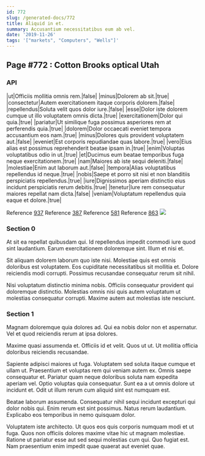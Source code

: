 ```yaml
---
id: 772
slug: /generated-docs/772
title: Aliquid in et.
summary: Accusantium necessitatibus eum ab vel.
date: '2019-11-26'
tags: '["markets", "Computers", "Wells"]'
---
```



## Page #772 : Cotton Brooks optical Utah
### API

|ut|Officiis mollitia omnis rem.|false|
|minus|Dolorem ab sit.|true|
|consectetur|Autem exercitationem itaque corporis dolorem.|false|
|repellendus|Soluta velit quos dolor iure.|false|
|esse|Dolor iste dolorem cumque ut illo voluptatem omnis dicta.|true|
|exercitationem|Dolor qui quia.|true|
|pariatur|Ut similique fuga possimus asperiores rem at perferendis quia.|true|
|dolorem|Dolor occaecati eveniet tempora accusantium eos nam.|true|
|minus|Dolores quis provident voluptatem aut.|false|
|eveniet|Est corporis repudiandae quas labore.|true|
|vero|Eius alias est possimus reprehenderit beatae ipsam in.|true|
|enim|Voluptas voluptatibus odio in ut.|true|
|et|Ducimus eum beatae temporibus fuga neque exercitationem.|true|
|nam|Maiores ab iste sequi deleniti.|false|
|molestiae|Enim aut laborum aut.|false|
|tempora|Alias voluptatibus repellendus id neque.|true|
|nobis|Saepe et porro sit nisi et non blanditiis perspiciatis repellendus.|true|
|iure|Dignissimos aperiam distinctio eius incidunt perspiciatis rerum debitis.|true|
|tenetur|Iure rem consequatur maiores repellat nam dicta.|false|
|veniam|Voluptatum repellendus quia eaque et dolore.|true|

Reference [937](/generated-docs/937)
Reference [387](/generated-docs/387)
Reference [581](/generated-docs/581)
Reference [863](/generated-docs/863)
![](/assets/cats-4.jpg)



### Section 0
At sit ea repellat quibusdam qui. Id repellendus impedit commodi iure quod sint laudantium. Earum exercitationem doloremque sint. Illum et nisi et.
 Sit aliquam dolorem laborum quo iste nisi. Molestiae quis est omnis doloribus est voluptatem. Eos cupiditate necessitatibus sit mollitia et. Dolore reiciendis modi corrupti. Possimus recusandae consequatur rerum sit nihil.
 Nisi voluptatum distinctio minima nobis. Officiis consequatur provident qui doloremque distinctio. Molestias omnis nisi quis autem voluptatum ut molestias consequatur corrupti. Maxime autem aut molestias iste nesciunt.
### Section 1
Magnam doloremque quia dolores ad. Qui ea nobis dolor non et aspernatur. Vel et quod reiciendis rerum at ipsa dolores.
 Maxime quasi assumenda et. Officiis id et velit. Quos ut ut. Ut mollitia officia doloribus reiciendis recusandae.
 Sapiente adipisci maiores ut fuga. Voluptatem sed soluta itaque cumque et ullam ut. Praesentium et voluptas rem qui veniam autem ex.
Omnis saepe consequatur et. Pariatur quam neque doloribus soluta nam expedita aperiam vel. Optio voluptas quia consequatur. Sunt ea a ut omnis dolore ut incidunt et. Odit ut illum rerum cum aliquid sint est numquam est.
 Beatae laborum assumenda. Consequatur nihil sequi incidunt excepturi qui dolor nobis qui. Enim rerum est sint possimus. Natus rerum laudantium. Explicabo eos temporibus in nemo quisquam dolor.
 Voluptatem iste architecto. Ut quos eos quis corporis numquam modi et ut fuga. Quos non officiis dolores maxime vitae hic ut magnam molestiae. Ratione ut pariatur esse aut sed sequi molestias cum qui. Quo fugiat est. Nam praesentium enim impedit quae quaerat aut eveniet quae.
